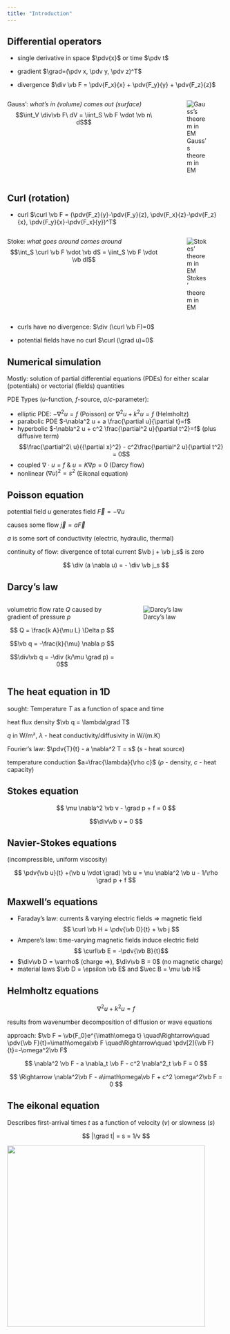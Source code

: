 ```yaml
---
title: "Introduction"
---
```


## Differential operators

* single derivative in space $\pdv{x}$ or time $\pdv t$

* gradient $\grad=(\pdv x, \pdv y, \pdv z)^T$

* divergence $\div \vb F = \pdv{F_x}{x} + \pdv{F_y}{y} + \pdv{F_z}{z}$

::::: {.fragment}
:::: {.columns}
::: {.column width="70%"}
Gauss': *what's in (volume) comes out (surface)*
$$\int_V \div\vb F\ dV = \iint_S \vb F \vdot \vb n\ dS$$
:::
::: {.column width="25%"}
![Gauss's theorem in EM](pics/Divergence_theorem_in_EM.svg)
:::
::::
:::::

## Curl (rotation)

* curl $\curl \vb F = (\pdv{F_z}{y}-\pdv{F_y}{z}, \pdv{F_x}{z}-\pdv{F_z}{x}, \pdv{F_y}{x}-\pdv{F_x}{y})^T$

::::: {.fragment}
:::: {.columns}
::: {.column width="70%"}
Stoke: *what goes around comes around*
$$\int_S \curl \vb F \vdot \vb dS = \iint_S \vb F \vdot \vb dl$$
:::
::: {.column width="25%"}
![Stokes' theorem in EM](pics/Curl_theorem_in_EM.svg)
:::
::::
:::::

:::{.fragment}
* curls have no divergence: $\div (\curl \vb F)=0$
:::

:::{.fragment}
* potential fields have no curl $\curl (\grad u)=0$ 
:::

## Numerical simulation

Mostly: solution of partial differential equations (PDEs) for either scalar (potentials) or vectorial (fields) quantities

PDE Types ($u$-function, $f$-source, $a$/$c$-parameter):
 
* elliptic PDE: $-\nabla^2 u=f$ (Poisson) or $\nabla^2 u + k^2 u = f$ (Helmholtz)
* parabolic PDE $-\nabla^2 u + a \frac{\partial u}{\partial t}=f$
* hyperbolic  $-\nabla^2 u + c^2 \frac{\partial^2 u}{\partial t^2}=f$ (plus diffusive term)
$$\frac{\partial^2\ u}{{\partial x}^2} - c^2\frac{\partial^2 u}{\partial t^2} = 0$$
* coupled $\nabla\cdot u=f$ & $u = K \nabla p=0$ (Darcy flow)
* nonlinear $(\nabla u)^2=s^2$ (Eikonal equation)

## Poisson equation
potential field $u$ generates field $\vec{F}=-\nabla u$

causes some flow $\vec{j}=a \vec{F}$ 

$a$ is some sort of conductivity (electric, hydraulic, thermal)

continuity of flow: divergence of total current $\vb j + \vb j_s$ is zero

$$ \div (a \nabla u) = - \div \vb j_s $$

## Darcy's law

:::: {.columns}
::: {.column width="50%"}

volumetric flow rate $Q$ caused by gradient of pressure $p$

$$ Q = \frac{k A}{\mu L} \Delta p $$

$$\vb q = -\frac{k}{\mu} \nabla p $$

$$\div\vb q = -\div (k/\mu \grad p) = 0$$

:::
::: {.column width="45%"}
![Darcy's law](pics/darcy_law.svg)
:::
::::

## The heat equation in 1D

sought: Temperature $T$ as a function of space and time

heat flux density $\vb q = \lambda\grad T$

$q$ in W/m², $\lambda$ - heat conductivity/diffusivity in W/(m.K)

Fourier's law: $\pdv{T}{t} - a \nabla^2 T = s$  ($s$ - heat source)

temperature conduction $a=\frac{\lambda}{\rho c}$ ($\rho$ - density, $c$ - heat capacity)

## Stokes equation

$$ \mu \nabla^2 \vb v - \grad p + f = 0 $$

$$\div\vb v = 0 $$

## Navier-Stokes equations
(incompressible, uniform viscosity)

$$ \pdv{\vb u}{t} +(\vb u \vdot \grad) \vb u = \nu \nabla^2 \vb u - 1/\rho \grad p + f $$

## Maxwell's equations

* Faraday's law: currents & varying electric fields $\Rightarrow$ magnetic field 
$$ \curl \vb H = \pdv{\vb D}{t} + \vb j $$ 
* Ampere's law: time-varying magnetic fields induce electric field
$$ \curl\vb E = -\pdv{\vb B}{t}$$ 
* $\div\vb D = \varrho$ (charge $\Rightarrow$), $\div\vb B = 0$ (no magnetic charge)
* material laws $\vb D = \epsilon \vb E$ and $\vec B = \mu \vb H$

## Helmholtz equations

$$ \nabla^2 u + k^2 u = f $$

results from wavenumber decomposition of diffusion or wave equations

approach: $\vb F = \vb{F_0}e^{\imath\omega t} \quad\Rightarrow\quad \pdv{\vb F}{t}=\imath\omega\vb F \quad\Rightarrow\quad \pdv[2]{\vb F}{t}=-\omega^2\vb F$

$$ \nabla^2 \vb F - a \nabla_t \vb F - c^2 \nabla^2_t \vb F = 0 $$

$$ \Rightarrow \nabla^2\vb F - a\imath\omega\vb F + c^2 \omega^2\vb F = 0 $$

## The eikonal equation

Describes first-arrival times $t$ as a function of velocity ($v$) or slowness ($s$)

$$ |\grad t| = s = 1/v $$

![](pics/tt4.png){.fragment width="458" height="420"}
